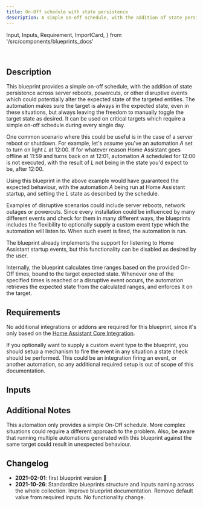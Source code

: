 ```yaml
---
title: On-Off schedule with state persistence
description: A simple on-off schedule, with the addition of state persistence across disruptive events, making sure the target device is always in the expected state.
---
```


  Input,
  Inputs,
  Requirement,
  ImportCard,
} from '/src/components/blueprints_docs'

<ImportCard id='on_off_schedule_state_persistence' category='automation' />

<br />

## Description

This blueprint provides a simple on-off schedule, with the addition of state persistence across server reboots, powercuts, or other disruptive events which could potentially alter the expected state of the targeted entities. The automation makes sure the target is always in the expected state, even in these situations, but always leaving the freedom to manually toggle the target state as desired. It can be used on critical targets which require a simple on-off schedule during every single day.

One common scenario where this could be useful is in the case of a server reboot or shutdown. For example, let's assume you've an automation _A_ set to turn on light _L_ at 12:00. If for whatever reason Home Assistant goes offline at 11:59 and turns back on at 12:01, automation _A_ scheduled for 12:00 is not executed, with the result of _L_ not being in the state you'd expect to be, after 12:00.

Using this blueprint in the above example would have guaranteed the expected behaviour, with the automation _A_ being run at Home Assistant startup, and setting the _L_ state as described by the schedule.

Examples of disruptive scenarios could include server reboots, network outages or powercuts. Since every installation could be influenced by many different events and check for them in many different ways, the blueprints includes the flexibility to optionally supply a custom event type which the automation will listen to. When such event is fired, the automation is run.

The blueprint already implements the support for listening to Home Assistant startup events, but this functionality can be disabled as desired by the user.

Internally, the blueprint calculates time ranges based on the provided On-Off times, bound to the target expected state. Whenever one of the specified times is reached or a disruptive event occurs, the automation retrieves the expected state from the calculated ranges, and enforces it on the target.

## Requirements

No additional integrations or addons are required for this blueprint, since it's only based on the [Home Assistant Core Integration](https://www.home-assistant.io/integrations/homeassistant).

If you optionally want to supply a custom event type to the blueprint, you should setup a mechanism to fire the event in any situation a state check should be performed. This could be an integration firing an event, or another automation, so any additional required setup is out of scope of this documentation.

## Inputs

<Inputs category='automation' id='on_off_schedule_state_persistence' />

## Additional Notes

This automation only provides a simple On-Off schedule. More complex situations could require a different approach to the problem. Also, be aware that running multiple automations generated with this blueprint against the same target could result in unexpected behaviour.

## Changelog

- **2021-02-01**: first blueprint version :tada:
- **2021-10-26**: Standardize blueprints structure and inputs naming across the whole collection. Improve blueprint documentation. Remove default value from required inputs. No functionality change.
